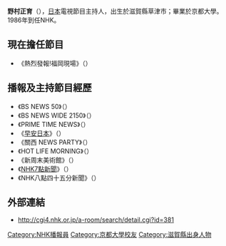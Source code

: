 {{Infobox announcer
| name                = 野村正育
| image               = 
| original_text       = {{lang|ja|野村 正育}}
| original_spelling   = {{lang|ja|のむら まさいく}}
| sex                 = 男
| abbreviated_nam     =
| born                = {{Birth date and age|1962|2|10}}
| dead                = 
| locality            = {{flagicon|JPN}} 滋賀縣草津市
| education           = {{flagicon|JPN}} [[京都大學|京都大學]]研究所法學研究科畢業
| employment_histary  = 
| employment_main     = 
| homepage            = [http://cgi4.nhk.or.jp/a-room/search/detail.cgi?id=381 {{lang|ja|アナウンスルーム 野村正育}}]
| footnotes           =
| width               = 320px
}}
'''野村正育'''（{{bd|1962年|2月10日|||Nomura Masaiku}}），[[日本|日本]]電視節目主持人，出生於滋賀縣草津市；畢業於京都大學。1986年到任NHK。

== 現在擔任節目 ==
*《熱烈發報!福岡現場》（{{lang|ja|熱烈発信!福岡NOW }}）

== 播報及主持節目經歷 ==
*《BS NEWS 50》（{{lang|ja|BSニュース50}}）
*《BS NEWS WIDE 2150》（{{lang|ja|BSニュースワイド21:50}}）
*《PRIME TIME NEWS》（{{lang|ja|プライムタイムニュース}}）
*《[[早安日本|早安日本]]》（{{lang|ja|NHKニュースおはよう日本}}）
*《關西 NEWS PARTY》（{{lang|ja|ニュースパーク関西}}）
*《HOT LIFE MORNING》（{{lang|ja|生活ほっとモーニング}}）
*《新周末美術館》（{{lang|ja|新日曜美術館}}）
*《[[NHK7點新聞|NHK7點新聞]]》（{{lang|ja|NHKニュース7}}）
*《NHK八點四十五分新聞》（{{lang|ja|NHKニュース (午後8時45分) }}）

== 外部連結 ==
* http://cgi4.nhk.or.jp/a-room/search/detail.cgi?id=381 {{Wayback|url=http://cgi4.nhk.or.jp/a-room/search/detail.cgi?id=381 |date=20160906175949 }}

{{NHK7點新聞歷任主播與氣象預報員}}

{{DEFAULTSORT:Nomura Masaiku}}
[[Category:NHK播報員|Category:NHK播報員]]
[[Category:京都大學校友|Category:京都大學校友]]
[[Category:滋賀縣出身人物|Category:滋賀縣出身人物]]